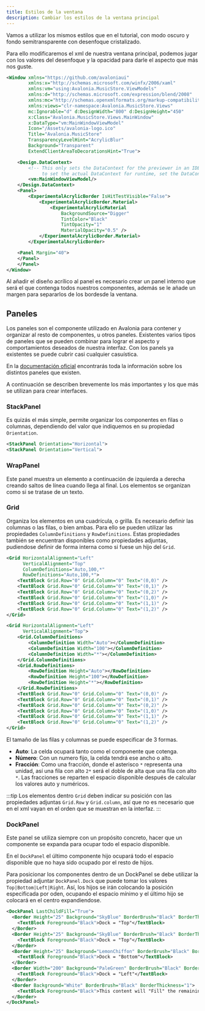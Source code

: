 ```yaml
---
title: Estilos de la ventana
description: Cambiar los estilos de la ventana principal
---
```


Vamos a utilizar los mismos estilos que en el tutorial, con modo oscuro y fondo semitransparente con desenfoque cristalizado.

Para ello modificaremos el xml de nuestra ventana principal, podemos jugar con los valores del desenfoque y la opacidad para darle el aspecto que más nos guste.

````xml {12-14,22-30}
<Window xmlns="https://github.com/avaloniaui"
        xmlns:x="http://schemas.microsoft.com/winfx/2006/xaml"
        xmlns:vm="using:Avalonia.MusicStore.ViewModels"
        xmlns:d="http://schemas.microsoft.com/expression/blend/2008"
        xmlns:mc="http://schemas.openxmlformats.org/markup-compatibility/2006"
        xmlns:views="clr-namespace:Avalonia.MusicStore.Views"
        mc:Ignorable="d" d:DesignWidth="800" d:DesignHeight="450"
        x:Class="Avalonia.MusicStore.Views.MainWindow"
        x:DataType="vm:MainWindowViewModel"
        Icon="/Assets/avalonia-logo.ico"
        Title="Avalonia.MusicStore"
        TransparencyLevelHint="AcrylicBlur"
        Background="Transparent"
        ExtendClientAreaToDecorationsHint="True">

    <Design.DataContext>
        <!-- This only sets the DataContext for the previewer in an IDE,
             to set the actual DataContext for runtime, set the DataContext property in code (look at App.axaml.cs) -->
        <vm:MainWindowViewModel/>
    </Design.DataContext>
    <Panel>
        <ExperimentalAcrylicBorder IsHitTestVisible="False">
            <ExperimentalAcrylicBorder.Material>
                <ExperimentalAcrylicMaterial
                    BackgroundSource="Digger"
                    TintColor="Black"
                    TintOpacity="1"
                    MaterialOpacity="0.5" />
            </ExperimentalAcrylicBorder.Material>
        </ExperimentalAcrylicBorder>

	<Panel Margin="40">
	</Panel>
    </Panel>
</Window>
````

Al añadir el diseño acrílico al panel es necesario crear un panel interno que será el que contenga todos nuestros componentes, además se le añade un margen para separarlos de los bordesde la ventana.

## Paneles

Los paneles son el componente utilizado en Avalonia para contener y organizar al resto de componentes, u otros paneles. Existentes varios tipos de paneles que se pueden combinar para lograr el aspecto y comportamientos deseados de nuestra interfaz. Con los panels ya existentes se puede cubrir casi cualquier casuística.

En la [documentación oficial](https://docs.avaloniaui.net/docs/basics/user-interface/building-layouts/panels-overview) encontrarás toda la información sobre los distintos paneles que existen.

A continuación se describen brevemente los más importantes y los que más se utilizan para crear interfaces.

### StackPanel

Es quizás el más simple, permite organizar los componentes en filas o columnas, dependiendo del valor que indiquemos en su propiedad ``Orientation``.

````xml
<StackPanel Orientation="Horizontal">
<StackPanel Orientation="Vertical">
````

### WrapPanel

Este panel muestra un elemento a continuación de izquierda a derecha creando saltos de línea cuando llega al final. Los elementos se organizan como si se tratase de un texto.

### Grid

Organiza los elementos en una cuadrícula, o grilla. Es necesario definir las columnas o las filas, o bien ambas. Para ello se pueden utilizar las propiedades ``ColumnDefinitions`` y ``RowDefinitions``. Estas propiedades también se encuentran disponibles como propiedades adjuntas, pudiendose definir de forma interna como si fuese un hijo del ``Grid``.

````xml
<Grid HorizontalAlignment="Left" 
      VerticalAlignment="Top" 
      ColumnDefinitions="Auto,100,*"
      RowDefinitions="Auto,100,*">
    <TextBlock Grid.Row="0" Grid.Column="0" Text="(0,0)" />
    <TextBlock Grid.Row="0" Grid.Column="0" Text="(0,1)" />
    <TextBlock Grid.Row="0" Grid.Column="0" Text="(0,2)" />
    <TextBlock Grid.Row="0" Grid.Column="0" Text="(1,0)" />
    <TextBlock Grid.Row="0" Grid.Column="0" Text="(1,1)" />
    <TextBlock Grid.Row="0" Grid.Column="0" Text="(1,2)" />
</Grid>

<Grid HorizontalAlignment="Left" 
      VerticalAlignment="Top">
    <Grid.ColumnDefinitions>
        <ColumnDefinition Width="Auto"></ColumnDefinition>
        <ColumnDefinition Width="100"></ColumnDefinition>
        <ColumnDefinition Width="*"></ColumnDefinition>
    </Grid.ColumnDefinitions>
    <Grid.RowDefinitions>
        <RowDefinition Height="Auto"></RowDefinition>
        <RowDefinition Height="100"></RowDefinition>
        <RowDefinition Height="*"></RowDefinition>
    </Grid.RowDefinitions>
    <TextBlock Grid.Row="0" Grid.Column="0" Text="(0,0)" />
    <TextBlock Grid.Row="0" Grid.Column="0" Text="(0,1)" />
    <TextBlock Grid.Row="0" Grid.Column="0" Text="(0,2)" />
    <TextBlock Grid.Row="0" Grid.Column="0" Text="(1,0)" />
    <TextBlock Grid.Row="0" Grid.Column="0" Text="(1,1)" />
    <TextBlock Grid.Row="0" Grid.Column="0" Text="(1,2)" />
</Grid>
````

El tamaño de las filas y columnas se puede especificar de 3 formas.
* **Auto**: La celda ocupará tanto como el componente que cotenga.
* **Número**: Con un numero fijo, la celda tendrá ese ancho o alto.
* **Fracción**: Como una fracción, donde el asterisco ``*`` representa una unidad, así una fila con alto ``2*`` será el doble de alta que una fila con alto ``*``. Las fracciones se reparten el espacio disponible después de calcular los valores auto y numéricos.

:::tip
Los elementos dentro ``Grid`` deben indicar su posición con las propiedades adjuntas ``Grid.Row`` y ``Grid.column``, así que no es necesario que en el xml vayan en el orden que se muestran en la interfaz.
:::

### DockPanel

Este panel se utiliza siempre con un propósito concreto, hacer que un componente se expanda para ocupar todo el espacio disponible.

En el ``DockPanel`` el último componente hijo ocupará todo el espacio disponible que no haya sido ocupado por el resto de hijos.

Para posicionar los componentes dentro de un DockPanel se debe utilizar la propiedad adjuntar ``DockPanel.Dock`` que puede tomar los valores ``Top|Bottom|Left|Right``. Así, los hijos se irán colocando la posición especificada por oden, ocupando el espacio mínimo y el último hijo se colocará en el centro expandiendose.

````xml
<DockPanel LastChildFill="True">
  <Border Height="25" Background="SkyBlue" BorderBrush="Black" BorderThickness="1" DockPanel.Dock="Top">
    <TextBlock Foreground="Black">Dock = "Top"</TextBlock>
  </Border>
  <Border Height="25" Background="SkyBlue" BorderBrush="Black" BorderThickness="1" DockPanel.Dock="Top">
    <TextBlock Foreground="Black">Dock = "Top"</TextBlock>
  </Border>
  <Border Height="25" Background="LemonChiffon" BorderBrush="Black" BorderThickness="1" DockPanel.Dock="Bottom">
    <TextBlock Foreground="Black">Dock = "Bottom"</TextBlock>
  </Border>
  <Border Width="200" Background="PaleGreen" BorderBrush="Black" BorderThickness="1" DockPanel.Dock="Left">
    <TextBlock Foreground="Black">Dock = "Left"</TextBlock>
  </Border>
  <Border Background="White" BorderBrush="Black" BorderThickness="1">
    <TextBlock Foreground="Black">This content will "Fill" the remaining space</TextBlock>
  </Border>
</DockPanel>
````
